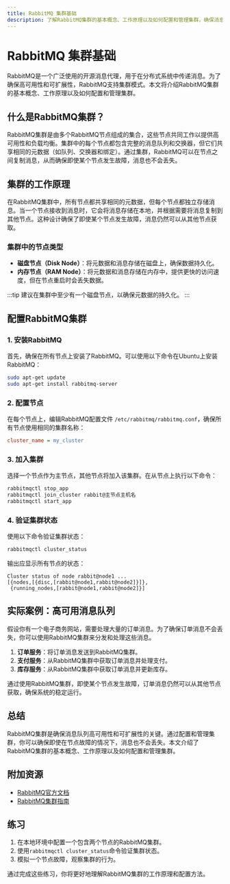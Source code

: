 ```yaml
---
title: RabbitMQ 集群基础
description: 了解RabbitMQ集群的基本概念、工作原理以及如何配置和管理集群，确保消息队列的高可用性和可扩展性。
---
```


# RabbitMQ 集群基础

RabbitMQ是一个广泛使用的开源消息代理，用于在分布式系统中传递消息。为了确保高可用性和可扩展性，RabbitMQ支持集群模式。本文将介绍RabbitMQ集群的基本概念、工作原理以及如何配置和管理集群。

## 什么是RabbitMQ集群？

RabbitMQ集群是由多个RabbitMQ节点组成的集合，这些节点共同工作以提供高可用性和负载均衡。集群中的每个节点都包含完整的消息队列和交换器，但它们共享相同的元数据（如队列、交换器和绑定）。通过集群，RabbitMQ可以在节点之间复制消息，从而确保即使某个节点发生故障，消息也不会丢失。

## 集群的工作原理

在RabbitMQ集群中，所有节点都共享相同的元数据，但每个节点都独立存储消息。当一个节点接收到消息时，它会将消息存储在本地，并根据需要将消息复制到其他节点。这种设计确保了即使某个节点发生故障，消息仍然可以从其他节点获取。

### 集群中的节点类型

- **磁盘节点（Disk Node）**：将元数据和消息存储在磁盘上，确保数据持久化。
- **内存节点（RAM Node）**：将元数据和消息存储在内存中，提供更快的访问速度，但在节点重启时会丢失数据。

:::tip
建议在集群中至少有一个磁盘节点，以确保元数据的持久化。
:::

## 配置RabbitMQ集群

### 1. 安装RabbitMQ

首先，确保在所有节点上安装了RabbitMQ。可以使用以下命令在Ubuntu上安装RabbitMQ：

```bash
sudo apt-get update
sudo apt-get install rabbitmq-server
```

### 2. 配置节点

在每个节点上，编辑RabbitMQ配置文件 `/etc/rabbitmq/rabbitmq.conf`，确保所有节点使用相同的集群名称：

```ini
cluster_name = my_cluster
```

### 3. 加入集群

选择一个节点作为主节点，其他节点将加入该集群。在从节点上执行以下命令：

```bash
rabbitmqctl stop_app
rabbitmqctl join_cluster rabbit@主节点主机名
rabbitmqctl start_app
```

### 4. 验证集群状态

使用以下命令验证集群状态：

```bash
rabbitmqctl cluster_status
```

输出应显示所有节点的状态：

```plaintext
Cluster status of node rabbit@node1 ...
[{nodes,[{disc,[rabbit@node1,rabbit@node2]}]},
 {running_nodes,[rabbit@node1,rabbit@node2]}]
```

## 实际案例：高可用消息队列

假设你有一个电子商务网站，需要处理大量的订单消息。为了确保订单消息不会丢失，你可以使用RabbitMQ集群来分发和处理这些消息。

1. **订单服务**：将订单消息发送到RabbitMQ集群。
2. **支付服务**：从RabbitMQ集群中获取订单消息并处理支付。
3. **库存服务**：从RabbitMQ集群中获取订单消息并更新库存。

通过使用RabbitMQ集群，即使某个节点发生故障，订单消息仍然可以从其他节点获取，确保系统的稳定运行。

## 总结

RabbitMQ集群是确保消息队列高可用性和可扩展性的关键。通过配置和管理集群，你可以确保即使在节点故障的情况下，消息也不会丢失。本文介绍了RabbitMQ集群的基本概念、工作原理以及如何配置和管理集群。

## 附加资源

- [RabbitMQ官方文档](https://www.rabbitmq.com/documentation.html)
- [RabbitMQ集群指南](https://www.rabbitmq.com/clustering.html)

## 练习

1. 在本地环境中配置一个包含两个节点的RabbitMQ集群。
2. 使用`rabbitmqctl cluster_status`命令验证集群状态。
3. 模拟一个节点故障，观察集群的行为。

通过完成这些练习，你将更好地理解RabbitMQ集群的工作原理和配置方法。